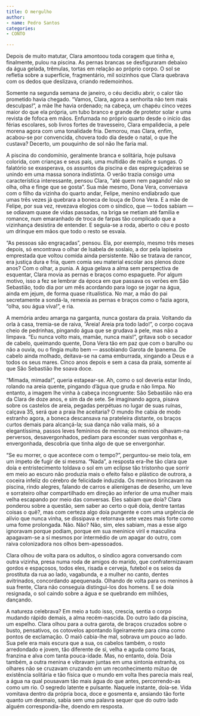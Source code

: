 ```yaml
---
title: O mergulho
author:
- name: Pedro Santos
categories:
- CONTO

---
```


Depois de muito matutar, Clara amontoou toda coragem que tinha e, finalmente, pulou na piscina. As pernas brancas se desfiguraram debaixo da água gelada, trêmulas, tortas em relação ao próprio corpo. O sol se refletia sobre a superfície, fragmentário, mil soizinhos que Clara quebrava com os dedos que deslizava, criando redemoinhos. 

Somente na segunda semana de janeiro, o céu decidiu abrir, o calor tão prometido havia chegado. “Vamos, Clara, agora a senhorita não tem mais desculpas!”, a mãe lhe havia ordenado; na cabeça, um chapéu cinco vezes maior do que ela própria, um tubo branco e grande de protetor solar e uma revista de fofoca em mãos. Enfurnada no próprio quarto desde o início das férias escolares, sob livros fortes de travesseiro, Clara empalidecia, a pele morena agora com uma tonalidade fria. Demorou, mas Clara, enfim, acabou-se por convencida, chovera todo dia desde o natal, o que lhe custava? Decerto, um pouquinho de sol não lhe faria
mal.

A piscina do condomínio, geralmente branca e solitária, hoje pulsava colorida, com crianças e seus pais, uma multidão de maiôs e sungas. O falatório se exasperava, os assuntos da piscina e das espreguiçadeiras se unindo em uma massa sonora indistinta. O verão trazia consigo uma característica interessante, pensou Clara, “até quem nem pagando! não se olha, olha e finge que se gosta”. Sua mãe mesmo, Dona Vera, conversava com o filho da vizinha do quarto andar, Felipe, menino endiabrado que umas três vezes já quebrara a boneca de louça
de Dona Vera. E a mãe de Felipe, por sua vez, revezava elogios com o síndico, que — todos sabiam — se odiavam quase de vidas passadas, na briga se metiam até família e romance, num emaranhado de troca de farpas tão complicado que a vizinhança desistira de entender. E seguia-se a roda, aberto o céu e posto um drinque em mãos que todo o resto se esvaía.

“As pessoas são engraçadas”, pensou. Ela, por exemplo, mesmo três meses depois, só encontrava o olhar de Isabela de soslaio, a dor pela lapiseira emprestada que voltou comida ainda persistente. Não se tratava de rancor, era justiça dura e fria, quem comia seu material escolar aos plenos doze anos? Com o olhar, a punia. A água gelava a alma sem perspectiva de esquentar, Clara movia as pernas e braços como espaguete. Por algum motivo, isso a fez se lembrar da época em que passava os verões em São Sebastião, todo dia por um mês acordando para logo se jogar na água, ainda em jejum, de forma quase ritualística. No mar, a mão do pai secretamente a sondá-la, remexia as pernas e braços como o fazia agora, “olha, sou água viva!”, e ria.

A memória ardeu amarga na garganta, nunca gostara da praia. Voltando da orla à casa, tremia-se de raiva, “Areia! Areia pra todo lado!”, o corpo coçava cheio de pedrinhas, pingando água que se grudava à pele, mas não a limpava. “Eu nunca volto mais, mamãe, nunca mais!”, gritava sob o secador de cabelo, queimando quente, Dona Vera tão em paz que com o barulho ou não a ouvia, ou o fingia muito bem — assobiando Garota de Ipanema. De cabelo ainda molhado, deitava-se na cama emburrada, xingando a Deus e a todos os seus mares. Cinco anos depois e sem a casa da praia, somente aí que São Sebastião lhe soava doce. 

“Mimada, mimada!”, queria estapear-se. Ah, como o sol deveria estar lindo, rolando na areia quente, pingando d’água que gruda e não limpa. No entanto, a imagem lhe vinha à cabeça incongruente: São Sebastião não era da Clara de doze anos, e sim da de sete. Se imaginando agora, pisava sobre os castelos de areia, pegadas perpétuas no lugar de suas ruínas, calçava 35, será que a praia lhe aceitaria? O mundo lhe cabia de modo estranho agora, a boneca descansava na prateleira distante, os braços curtos demais para alcançá-la; sua dança não valia mais, só a elegantíssima, passos leves femininos de menina; os meninos olhavam-na perversos, desavergonhados, pediam para esconder suas vergonhas e, envergonhada, descobria que tinha algo de que se envergonhar.

“Se eu morrer, o que acontece com o tempo?”, perguntou-se meio tola, em um ímpeto de fugir de si mesma. “Nada”, a resposta era-lhe tão clara que doía e entristecimento toldava o sol em um eclipse tão tristonho que sorrir em meio ao escuro não produzia mais o efeito falso e plástico de outrora, a coceira infeliz do cérebro de felicidade induzida. Os meninos brincavam na piscina, rindo alegres, falando de carros e alienígenas de desenho, um leve e sorrateiro olhar compartilhado em direção ao inferior de uma mulher mais velha escapando por meio das conversas. Eles sabiam que doía? Clara ponderou sobre a questão, sem saber ao certo o quê doía, dentre tantas coisas o quê?, mas com certeza algo doía pungente e com uma urgência de alívio que nunca vinha, se dissipava e retornava sete vezes mais forte como uma fome prolongada. Não. Não? Não, sim, eles sabiam, mas a esse algo ignoravam porque podiam, porque em sua meninice viril e masculina apagavam-se a si mesmos por intermédio de um apagar do outro, com raiva colonizadora nos olhos bem-apessoados.

Clara olhou de volta para os adultos, o síndico agora conversando com outra vizinha, presa numa roda de amigos do marido, que confraternizavam gordos e espaçosos, todos eles, risada e cerveja, futebol e os seios da prostituta da rua ao lado, vagabunda, e a mulher no canto, dentes avitrinados, concordando apequenada. Olhando de volta para os meninos à sua frente, Clara não conseguia distingui-los dos homens. E se doía resignada, o sol caindo sobre a água e se quebrando em milhões, dançando.

A natureza celebrava? Em meio a tudo isso, crescia, sentia o corpo mudando rápido demais, a alma recém-nascida. Do outro lado da piscina, um espelho. Clara olhou para a outra garota, de braços cruzados sobre o busto, pensativos, os cotovelos apontando ligeiramente para cima como pontos de exclamação. O maiô cabia-lhe mal, sobrava um pouco ao lado. Sua pele era mais escura que a sua, os cabelos também, o rosto arredondado e jovem, tão diferente de si, velha e aguda como facas, franzina e alva com tanta pouca-idade. Mas, no entanto, doía. Doía também, a outra menina e vibravam juntas em uma sintonia estranha, os olhares não se cruzavam cruzando em um reconhecimento mútuo de existência solitária e tão física que o mundo em volta lhes parecia mais real, a água na qual pousavam tão mais água do que antes, percorrendo-as como um rio. O segredo latente e pulsante. Naquele instante, doía-se. Vida vomitava dentro da própria boca, doce e gosmenta e, ansiando tão forte quanto um desmaio, sabia sem uma palavra sequer que do outro lado alguém correspondia-lhe, doendo em resposta.
